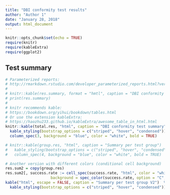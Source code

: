 ```yaml
---
title: "DBI conformity test results"
author: "Author 1"
date: "January 28, 2018"
output: html_document
---
```


```r
knitr::opts_chunk$set(echo = TRUE)
require(knitr)
require(kableExtra)
require(ggplot2)
```



## Test summary

```r
# Parameterized reports:
# http://rmarkdown.rstudio.com/developer_parameterized_reports.html?version=1.1.383&mode=desktop
#
# knitr::kable(res.summary, format = "hmtl", caption = "DBI conformity test summary")
# print(res.summary)
#
# knitr recommends kable:
# https://bookdown.org/yihui/bookdown/tables.html
# Or use the extension kableExtra:
# https://haozhu233.github.io/kableExtra/awesome_table_in_html.html
knitr::kable(total.res, "html", caption = "DBI conformity test summary")  %>%
  kable_styling(bootstrap_options = c("striped", "hover", "condensed")) %>%
  column_spec(3, background = "blue", color = "white", bold = TRUE)

# knitr::kable(group.res, "html", caption = "Summary per test group")  %>%
#   kable_styling(bootstrap_options = c("striped", "hover", "condensed")) %>%
#   column_spec(4, background = "blue", color = "white", bold = TRUE)

# Another version with different colors (conditional cell background)
res.sum2 = copy(group.res)
res.sum2[, success.rate := cell_spec(success.rate, "html", color = "white", 
                    background = spec_color(success.rate, option = "C", begin = 0.2, end = 0.8))] %>%
kable("html", escape = FALSE, caption = "Summary per test group V2")  %>%
  kable_styling(bootstrap_options = c("striped", "hover", "condensed")) 
```

